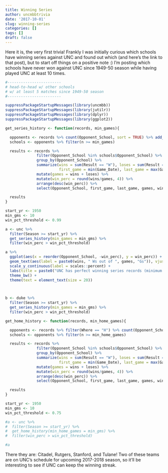 ```yaml
---
title: Winning Series
author: uncmbbtrivia
date: '2017-10-01'
slug: winning-series
categories: []
tags: []
draft: false
---
```


Here it is, the very first trivia! Frankly I was initially curious which schools have winning series against UNC and found out which (and here's the link to that post), but to start off things on a positive note :) I'm posting which schools have never won against UNC since 1949-50 season while having played UNC at least 10 times. 

```r
#------------------------
# head-to-head w/ other schools
# w/ at least 5 matches since 1949-50 season
#------------------------

suppressPackageStartupMessages(library(uncmbb))
suppressPackageStartupMessages(library(jutilr))
suppressPackageStartupMessages(library(dplyr))
suppressPackageStartupMessages(library(ggplot2))

get_series_history <- function(records, min_games){

  opponents <- records %>% count(Opponent_School, sort = TRUE) %>% add_percent(var = n)
  schools <- opponents %>% filter(n >= min_games)

  results <- records %>%
              filter(Opponent_School %in% schools$Opponent_School) %>%
              group_by(Opponent_School) %>%
              summarize(wins = sum(Result == "W"), loses = sum(Result == "L"),
                        first_game = min(Game_Date), last_game = max(Game_Date)) %>%
              mutate(games = wins + loses) %>%
              mutate(win_perc = round(wins/games, 4)) %>%
              arrange(desc(win_perc)) %>%
              select(Opponent_School, first_game, last_game, games, wins, loses, win_perc)

  results
}

start_yr <- 1950
min_gms <- 10
win_pct_threshold <- 0.99

a <- unc %>%
  filter(Season >= start_yr) %>%
  get_series_history(min_games = min_gms) %>%
  filter(win_perc > win_pct_threshold) 

a %>%
  ggplot(aes(x = reorder(Opponent_School, -win_perc), y = win_perc)) + geom_bar(stat = "identity") +
  geom_text(aes(label = paste0(wins, " Ws out of ", games, "Gs")), vjust = -0.25) +
  scale_y_continuous(label = scales::percent) +
  labs(title = paste0("UNC has perfect winning series records (minimum ", min_gms, " games) \nagainst these schools since ", start_yr, " season."), x = "Opponent", y = "Win %") +
  theme_bw() +
  theme(text = element_text(size = 20))
          


b <- duke %>%
  filter(Season >= start_yr) %>%
  get_series_history(min_games = min_gms) %>%
  filter(win_perc > win_pct_threshold) 

get_home_history <- function(records, min_home_games){

  opponents <- records %>% filter(Where == "H") %>% count(Opponent_School, sort = TRUE) %>% add_percent(var = n)
  schools <- opponents %>% filter(n >= min_home_games)

  results <- records %>%
              filter(Opponent_School %in% schools$Opponent_School) %>%
              group_by(Opponent_School) %>%
              summarize(wins = sum(Result == "W"), loses = sum(Result == "L"),
                        first_game = min(Game_Date), last_game = max(Game_Date)) %>%
              mutate(games = wins + loses) %>%
              mutate(win_perc = round(wins/games, 4)) %>%
              arrange(desc(win_perc)) %>%
              select(Opponent_School, first_game, last_game, games, wins, loses, win_perc)

  results
}

start_yr <- 1950
min_gms <- 10
win_pct_threshold <- 0.75

#a <- unc %>%
#  filter(Season >= start_yr) %>%
#  get_home_history(min_home_games = min_gms) %>%
#  filter(win_perc > win_pct_threshold) 

#a

```

There they are: Citadel, Rutgers, Stanford, and Tulane! Two of these teams are on UNC's schedule for upcoming 2017-2018 season, so it'll be interesting to see if UNC can keep the winning streak. 



